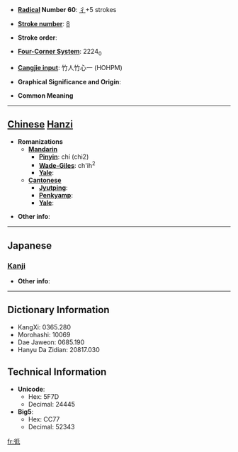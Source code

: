 * '''[[Wiktionary:Chinese radical index| Radical]] Number 60''': [[Wiktionary:Chinese radical index 彳|彳]]+5 strokes

* '''[[Wiktionary:Chinese total strokes index|Stroke number]]''': [[Wiktionary:Chinese total strokes index 8|8]]

* '''Stroke order''': 

* '''[[Wiktionary:Chinese four corner index|Four-Corner System]]''': 2224<sub>0</sub>

* '''[[Wiktionary:Chinese Cangjie index|Cangjie input]]''': 竹人竹心一 (HOHPM)

* '''Graphical Significance and Origin''': 

* '''Common Meaning'''

----

== [[Chinese]] [[Hanzi]] ==

* '''Romanizations'''
** '''[[Mandarin]]'''
*** '''[[Pinyin]]''': chí (chi2)
*** '''[[Wade-Giles]]''': ch'ih<sup>2</sup>
*** '''[[Yale]]''': 
** '''[[Cantonese]]'''
*** '''[[Jyutping]]''':
*** '''[[Penkyamp]]''': 
*** '''[[Yale]]''': 

* '''Other info''': 

----

==Japanese==
===[[Kanji]]===
{{kanji|on readings=[[ち]] (chi), [[じ]] (ji), [[てい]] (tei), [[たい]] (tai), [[で]] (de)
|kun readings=[[たちもとほる]] (tachimotohoru)
}}

* '''Other info''':  

----

== Dictionary Information ==

* KangXi: 0365.280
* Morohashi: 10069
* Dae Jaweon: 0685.190
* Hanyu Da Zidian: 20817.030

== Technical Information ==

* '''Unicode''':
** Hex: 5F7D
** Decimal: 24445
* '''Big5''':
** Hex: CC77
** Decimal: 52343

[[fr:彽]]